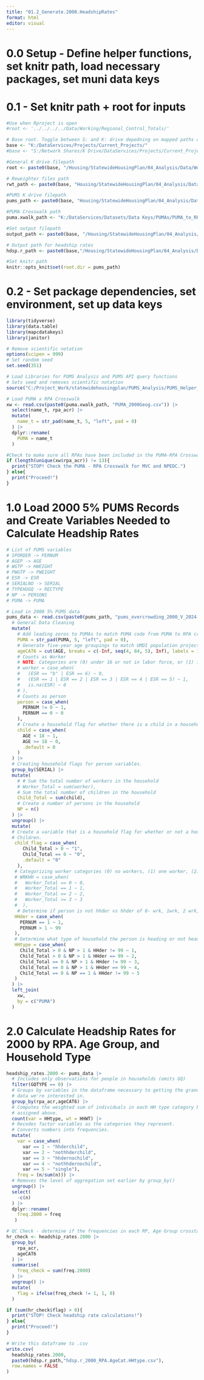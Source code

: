 ```yaml
---
title: "01.2_Generate.2000.HeadshipRates"
format: html
editor: visual
---
```


# 0.0 Setup - Define helper functions, set knitr path, load necessary packages, set muni data keys

# 0.1 - Set knitr path + root for inputs

```r
#Use when Rproject is open
#root <- '../../../../Data/Working/Regional_Control_Totals/'

# Base root. Toggle between S: and K: drive depedning on mapped paths on your computer
base <- "K:/DataServices/Projects/Current_Projects/"
#base <- "S:/Network Shares/K Drive/DataServices/Projects/Current_Projects/"

#General K drive filepath
root <- paste0(base, "/Housing/StatewideHousingPlan/04_Analysis/Data/Working/Regional_Control_Totals/")

# Reweighter files path
rwt_path <- paste0(base, "Housing/StatewideHousingPlan/04_Analysis/Data/Working/Reweighter/")

#PUMS K drive filepath
pums_path <- paste0(base, "Housing/StatewideHousingPlan/04_Analysis/Data/Working/PUMS/ipums_2000/")

#PUMA Crosswalk path
puma.xwalk_path <- "K:/DataServices/Datasets/Data Keys/PUMAs/PUMA_to_RPA_xwalks/"

#Set output filepath
output_path <- paste0(base, "/Housing/StatewideHousingPlan/04_Analysis/Data/Working/PUMS/outputs/")

# Output path for headship rates
hdsp.r_path <- paste0(base,"/Housing/StatewideHousingPlan/04_Analysis/Data/Working/Reweighter/Headship_rates/")

#Set knitr path
knitr::opts_knit$set(root.dir = pums_path)
```

# 0.2 - Set package dependencies, set environment, set up data keys

```r
library(tidyverse)
library(data.table)
library(mapcdatakeys)
library(janitor)

# Remove scientific notation
options(scipen = 999)
# Set random seed
set.seed(351)

# Load Libraries for PUMS Analysis and PUMS API query functions
# Sets seed and removes scientific notation
source("C:/Project_Work/statewidehousingplan/PUMS_Analysis/PUMS_Helper_Functions.R")

# Load PUMA x RPA Crosswalk
xw <- read.csv(paste0(puma.xwalk_path, "PUMA_2000Geog.csv")) |> 
  select(name_t, rpa_acr) |> 
  mutate(
    name_t = str_pad(name_t, 5, "left", pad = 0)
  ) |> 
  dplyr::rename(
    PUMA = name_t
  )

#Check to make sure all RPAs have been included in the PUMA-RPA Crosswalk.
if (length(unique(xw$rpa_acr)) != 13){
  print("STOP! Check the PUMA - RPA Crosswalk for MVC and NPEDC.")
} else{
  print("Proceed!")
}

```

# 1.0 Load 2000 5% PUMS Records and Create Variables Needed to Calculate Headship Rates
```r
# List of PUMS variables
# SPORDER -> PERNUM
# AGEP -> AGE
# WGTP -> HWEIGHT
# PWGTP -> PWEIGHT
# ESR -> ESR
# SERIALNO -> SERIAL
# TYPEHUGQ -> RECTYPE
# NP -> PERSONS
# PUMA -> PUMA

# Load in 2000 5% PUMS data
pums_data <- read.csv(paste0(pums_path, "pums_overcrowding_2000_V_2024-09-18.csv")) |>
  # General Data Cleaning
  mutate(
    # Add leading zeros to PUMAs to match PUMA code from PUMA to RPA crosswalk.
    PUMA = str_pad(PUMA, 5, "left", pad = 0),
    # Generate five-year age groupings to match UMDI population projections data.
    ageCAT6 = cut(AGE, breaks = c(-Inf, seq(4, 84, 5), Inf), labels = 1:18),
    # Counts as Worker
    # NOTE: Categories are (0) under 16 or not in labor force, or (1) in labor force or non-civilian worker
    # worker = case_when(
    #   (ESR == "b" | ESR == 6) ~ 0,
    #   (ESR == 1 | ESR == 2 | ESR == 3 | ESR == 4 | ESR == 5) ~ 1,
    #   is.na(ESR) ~ 0
    # ),
    # Counts as person
    person = case_when(
      PERNUM != 0 ~ 1,
      PERNUM == 0 ~ 0
    ),
    # Create a household flag for whether there is a child in a household.
    child = case_when(
      AGE < 18 ~ 1,
      AGE >= 18 ~ 0,
      .default = 0
    )
  ) |>
  # Creating household flags for person variables.
  group_by(SERIAL) |> 
  mutate(
    # # Sum the total number of workers in the household
    # Worker_Total = sum(worker),
    # Sum the total number of children in the household
    Child_Total = sum(child),
    # Create a number of persons in the household
    NP = n()
  ) |> 
  ungroup() |> 
  mutate(
  # Create a variable that is a household flag for whether or not a household has 
  # Children. 
   child_flag = case_when(
      Child_Total > 0 ~ "1",
      Child_Total == 0 ~ "0",
      .default = "0"
    ),
   # Categorizing worker categories (0) no workers, (1) one worker, (2) two workers, (3) three or more workers
   # WRKHH = case_when(
   #   Worker_Total == 0 ~ 0,
   #   Worker_Total == 1 ~ 1,
   #   Worker_Total == 2 ~ 2,
   #   Worker_Total >= 3 ~ 3
   #  ),
    # Determine if person is not hhder vs hhder of 0- wrk, 1wrk, 2 wrk, 3+wrk
   HHder = case_when(
     PERNUM == 1 ~ 1,
     PERNUM > 1 ~ 99
   ),
   # Determine what type of household the person is heading or not heading (1) Householder of Household with Children, (2) Non-Householder in a Household with Children, (3) Householder of a Household with Multiple Adults and no children, (4) Non-Householder in a Household with no children, (5) Householder of a Single Person Household
   HHtype = case_when(
     Child_Total > 0 & NP > 1 & HHder != 99 ~ 1,
     Child_Total > 0 & NP > 1 & HHder == 99 ~ 2,
     Child_Total == 0 & NP > 1 & HHder != 99 ~ 3,
     Child_Total == 0 & NP > 1 & HHder == 99 ~ 4,
     Child_Total == 0 & NP == 1 & HHder != 99 ~ 5
   )
  ) |> 
  left_join(
    xw,
    by = c("PUMA")
  )

```
# 2.0 Calculate Headship Rates for 2000 by RPA. Age Group, and Household Type
```r
headship_rates.2000 <- pums_data |> 
  # Includes only observations for people in households (omits GQ)                       
  filter(GQTYPE == 0) |> 
  # Groups by variables in the dataframe necessary to getting the granularity of
  # data we're interested in.
  group_by(rpa_acr,ageCAT6) |> 
  # Computes the weighted sum of individuals in each HH type category by the groups
  # assigned above.
  count(var = HHtype, wt = HHWT) |>
  # Recodes factor variables as the categories they represent.
  # Converts numbers into frequencies.                       
  mutate(
    var = case_when(
      var == 1 ~ "hhderchild",
      var == 2 ~ "nothhderchild",
      var == 3 ~ "hhdernochild",
      var == 4 ~ "nothhdernochild",
      var == 5 ~ "single"),
    freq = (n/sum(n))) |> 
  # Removes the level of aggregation set earlier by group_by()
  ungroup() |> 
  select(
    -c(n)
  ) |> 
  dplyr::rename(
    freq.2000 = freq
   )

# QC Check - determine if the frequencies in each RP, Age Group crosstab add to 1
hr_check <- headship_rates.2000 |> 
  group_by(
    rpa_acr,
    ageCAT6
  ) |> 
  summarise(
    freq_check = sum(freq.2000)
  ) |> 
  ungroup() |> 
  mutate(
    flag = ifelse(freq_check != 1, 1, 0)
  )

if (sum(hr_check$flag) > 0){
  print("STOP! Check headship rate calculations!")
} else{
  print("Proceed!")
}

# Write this dataframe to .csv
write.csv(
  headship_rates.2000,
  paste0(hdsp.r_path,"hdsp.r_2000_RPA.AgeCat.HHtype.csv"),
  row.names = FALSE
)
```
